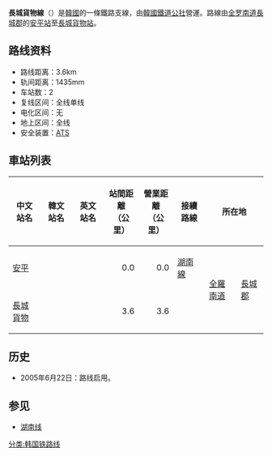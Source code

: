 '''長城貨物線'''（{{kor|諺=장성화물선|漢=長城貨物線|羅=Jangseong hwamul seon|f=y}}）是[[大韓民國|韓國]]的一條鐵路支線，由[[韓國鐵道公社|韓國鐵道公社]]營運。路線由[[全罗南道|全罗南道]][[長城郡|長城郡]]的[[安平站_(全罗南道)|安平站]]至[[長城貨物站|長城貨物站]]。

== 路线资料 ==
*路线距离：3.6km
*轨间距离：1435mm
*车站数：2
*复线区间：全线单线
*电化区间：无
*地上区间：全线
*安全装置：[[自動列車停止裝置|ATS]]
== 車站列表 ==
{| class="wikitable" style="text-align:center;"
|- style="border-bottom:solid 3px #8c8c8c;"
!中文站名
!韓文站名
!英文站名
!站間距離<br />（公里）
!營業距離<br />（公里）
!接續路線
!colspan="2"|所在地
!備註
|-
|[[安平站_(全羅南道)|安平]]
|{{lang|ko|안평}}
|{{lang|en|Anpyeong}}
|align="right"|0.0
|align="right"|0.0
|[[湖南線|湖南線]]
|rowspan="2"|[[全羅南道|全羅南道]]
|rowspan="2"|[[長城郡|長城郡]]
|
|-
|[[長城貨物站|長城貨物]]
|{{lang|ko|장성화물}}
|{{lang|en|Jangseonghwamul}}
|align="right"|3.6
|align="right"|3.6
|
|貨物站
|}

== 历史 ==
*2005年6月22日：路线启用。

== 参见 ==
*[[湖南线|湖南线]]
{{长城货物线}}
{{韩国铁道公社路线}}

[[分类:韩国铁路线|分类:韩国铁路线]]